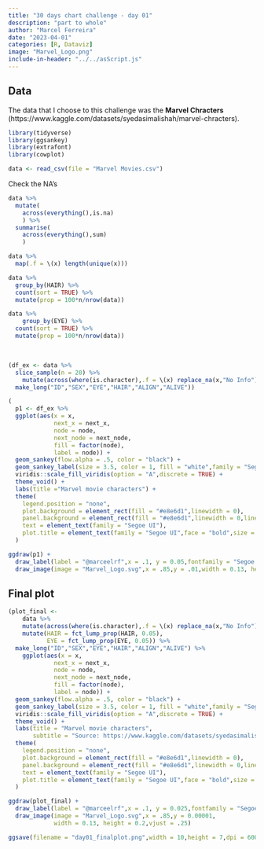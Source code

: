 ```yaml
---
title: "30 days chart challenge - day 01"
description: "part to whole"
author: "Marcel Ferreira"
date: "2023-04-01"
categories: [R, Dataviz]
image: "Marvel_Logo.png"
include-in-header: "../../asScript.js"
---
```


## Data

The data that I choose to this challenge was the **Marvel Chracters** (https://www.kaggle.com/datasets/syedasimalishah/marvel-chracters).

```r
library(tidyverse)
library(ggsankey)
library(extrafont)
library(cowplot)
```

```r
data <- read_csv(file = "Marvel Movies.csv")
```

Check the NA's

```r
data %>% 
  mutate(
    across(everything(),is.na)
    ) %>%
  summarise(
    across(everything(),sum)
    )
```

```r
data %>%
  map(.f = \(x) length(unique(x)))
```

```r
data %>% 
  group_by(HAIR) %>%
  count(sort = TRUE) %>%
  mutate(prop = 100*n/nrow(data))
```

```r
data %>% 
    group_by(EYE) %>%
  count(sort = TRUE) %>%
  mutate(prop = 100*n/nrow(data))
```

\

```r
(df_ex <- data %>%
  slice_sample(n = 20) %>%
    mutate(across(where(is.character),.f = \(x) replace_na(x,"No Info"))) %>%
  make_long("ID","SEX","EYE","HAIR","ALIGN","ALIVE"))
```

```r
(
  p1 <- df_ex %>%
  ggplot(aes(x = x,
             next_x = next_x,
             node = node,
             next_node = next_node,
             fill = factor(node),
             label = node)) +
  geom_sankey(flow.alpha = .5, color = "black") +
  geom_sankey_label(size = 3.5, color = 1, fill = "white",family = "Segoe UI") +
  viridis::scale_fill_viridis(option = "A",discrete = TRUE) + 
  theme_void() +
  labs(title ="Marvel movie characters") +
  theme(
    legend.position = "none",
    plot.background = element_rect(fill = "#e8e6d1",linewidth = 0),
    panel.background = element_rect(fill = "#e8e6d1",linewidth = 0,linetype = "blank"),
    text = element_text(family = "Segoe UI"),
    plot.title = element_text(family = "Segoe UI",face = "bold",size = 30,hjust = .5))
  )
```

```r
ggdraw(p1) +
  draw_label(label = "@marceelrf",x = .1, y = 0.05,fontfamily = "Segoe UI") +
  draw_image(image = "Marvel_Logo.svg",x = .85,y = .01,width = 0.13, height = 0.2)
```

## Final plot

```r
(plot_final <- 
    data %>%
    mutate(across(where(is.character),.f = \(x) replace_na(x,"No Info"))) %>%
    mutate(HAIR = fct_lump_prop(HAIR, 0.05),
           EYE = fct_lump_prop(EYE, 0.05)) %>%
  make_long("ID","SEX","EYE","HAIR","ALIGN","ALIVE") %>%
    ggplot(aes(x = x,
             next_x = next_x,
             node = node,
             next_node = next_node,
             fill = factor(node),
             label = node)) +
  geom_sankey(flow.alpha = .5, color = "black") +
  geom_sankey_label(size = 3.5, color = 1, fill = "white",family = "Segoe UI") +
  viridis::scale_fill_viridis(option = "A",discrete = TRUE) + 
  theme_void() +
  labs(title = "Marvel movie characters",
       subtitle = "Source: https://www.kaggle.com/datasets/syedasimalishah/marvel-chracters") +
  theme(
    legend.position = "none",
    plot.background = element_rect(fill = "#e8e6d1",linewidth = 0),
    panel.background = element_rect(fill = "#e8e6d1",linewidth = 0,linetype = "blank"), plot.subtitle = element_text(family = "Segoe UI",face = "italic",size = 8,hjust = .1),
    text = element_text(family = "Segoe UI"),
    plot.title = element_text(family = "Segoe UI",face = "bold",size = 30,hjust = .5))
  )

ggdraw(plot_final) +
  draw_label(label = "@marceelrf",x = .1, y = 0.025,fontfamily = "Segoe UI") +
  draw_image(image = "Marvel_Logo.svg",x = .85,y = 0.00001,
             width = 0.13, height = 0.2,vjust = .25)
```

```r
ggsave(filename = "day01_finalplot.png",width = 10,height = 7,dpi = 600)
```
